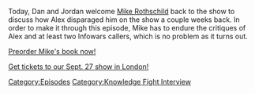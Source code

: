 {{DEFAULTSORT:
    #_EPISODE_0833:Mike Rothschild In The Hot Seat
}}{{Episode
    | title           = Mike Rothschild In The Hot Seat
    | caption         = Listen to this episode on [https://knowledgefight.libsyn.com/833-mike-rothschild-in-the-hot-seat Libsyn] [https://open.spotify.com/episode/5bjxktC95KaUsO5CJHBRTg Spotify], Read the [[Transcript/833: Mike Rothschild In The Hot Seat|Unofficial Transcript]], View discussion on [https://reddit.com/15e6ybi Reddit]
    | episodeNumber   = 833
    | length          = 01:53:27
    | airDate         = July 31, 2023
    | episodeType     = [[:Category:Knowledge Fight Interview|Knowledge Fight Interview]]
    | appearance      = [[Mike Rothschild]], [[Donald Trump]], [[Jeffrey Epstein]], [[Mike Lindell]], [[Brian Stelter]]
    | previousEpisode = [[832: July 26, 2023]]
    | nextEpisode     = [[834: August 2, 2023]]
}}

{{Stub}}

Today, Dan and Jordan welcome [https://twitter.com/rothschildmd Mike Rothschild] back to the show to discuss how Alex disparaged him on the show a couple weeks back.  In order to make it through this episode, Mike has to endure the critiques of Alex and at least two Infowars callers, which is no problem as it turns out.

[https://bookshop.org/p/books/jewish-space-lasers-the-rothschilds-and-200-years-of-conspiracy-theories-from-waterloo-to-weather-w-eapons-mike-rothschild/19567587?ean=9781685890643 Preorder Mike's book now!]

[https://www.eventbrite.com/e/686002420707?aff=oddtdtcreator Get tickets to our Sept. 27 show in London!]

[[Category:Episodes]]
[[Category:Knowledge Fight Interview]]
